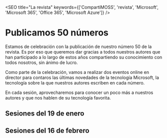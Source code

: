 

<SEO title="La revista" keywords={['CompartiMOSS', 'revista', 'Microsoft', 'Microsoft 365', 'Office 365', 'Microsoft Azure']} />


# Publicamos 50 números

Estamos de celebración con la publicación de nuestro número 50 de la revista. Es por eso que queremos dar gracias a todos nuestros autores que 
han participado a lo largo de estos años compartiendo su conocimiento con todos nosotros, sin ánimo de lucro. 

Como parte de la celebración, vamos a realizar dos eventos online en director para contaros las últimas novedades de la tecnología Microsoft, 
la tecnología sobre la que nuestros autores escriben en cada número. 

En cada sesión, aprovecharemos para conocer un poco más a nuestros autores y que nos hablen de su tecnología favorita. 

## Sesiones del 19 de enero
<ViewSpeakers month="enero" />

## Sesiones del 16 de febrero
<ViewSpeakers month="febrero" />

